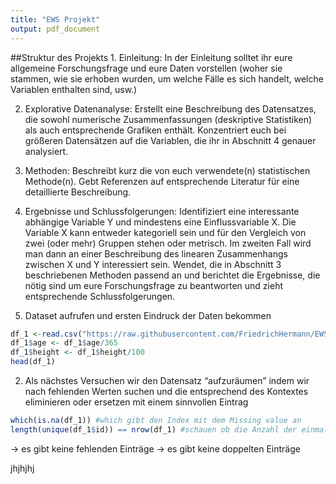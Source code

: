 ```yaml
---
title: "EWS Projekt"
output: pdf_document
---
```


##Struktur des Projekts
1. Einleitung: In der Einleitung solltet ihr eure allgemeine Forschungsfrage und eure Daten vorstellen (woher sie stammen, wie sie erhoben wurden, um welche Fälle es sich handelt, welche Variablen enthalten sind, usw.)

2. Explorative Datenanalyse: Erstellt eine Beschreibung des Datensatzes, die sowohl numerische Zusammenfassungen (deskriptive Statistiken) als auch entsprechende Grafiken enthält. Konzentriert euch bei größeren Datensätzen auf die Variablen, die ihr in Abschnitt 4 genauer analysiert.

3. Methoden: Beschreibt kurz die von euch verwendete(n) statistischen Methode(n). Gebt Referenzen auf entsprechende Literatur für eine detaillierte Beschreibung.

4. Ergebnisse und Schlussfolgerungen: Identifiziert eine interessante abhängige Variable Y und mindestens eine Einflussvariable X. Die Variable X kann entweder kategoriell sein und für den Vergleich von zwei (oder mehr) Gruppen stehen oder metrisch. Im zweiten Fall wird man dann an einer Beschreibung des linearen Zusammenhangs zwischen X und Y interessiert sein. Wendet, die in Abschnitt 3 beschriebenen Methoden passend an und berichtet die Ergebnisse, die nötig sind um eure Forschungsfrage zu beantworten und zieht entsprechende Schlussfolgerungen.



1. Dataset aufrufen und ersten Eindruck der Daten bekommen
```r
df_1 <-read.csv("https://raw.githubusercontent.com/FriedrichHermann/EWSProjekt/main/cardio_train.csv?token=GHSAT0AAAAAABQLITL37YB347TRW5TILKDEYO67Y6Q", sep=";")
df_1$age <- df_1$age/365
df_1$height <- df_1$height/100
head(df_1)
```
2. Als nächstes Versuchen wir den Datensatz "aufzuräumen" indem wir nach fehlenden Werten suchen und die entsprechend des Kontextes eliminieren oder ersetzen mit einem sinnvollen Eintrag

```r
which(is.na(df_1)) #which gibt den Index mit dem Missing value an
length(unique(df_1$id)) == nrow(df_1) #schauen ob die Anzahl der einmaligen Id's gleich der Anzahl der Zeilen ist
```

-> es gibt keine fehlenden Einträge
-> es gibt keine doppelten Einträge

jhjhjhj
